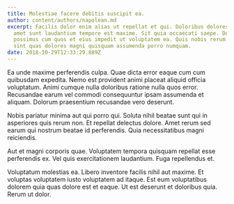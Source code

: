 ```yaml
---
title: Molestiae facere debitis suscipit ea.
author: content/authors/napolean.md
excerpt: Facilis dolor enim alias ut repellat et qui. Doloribus dolores vero
  amet sunt laudantium tempore est maxime. Sit quia occaecati saepe. Dolor
  possimus cum quos et eius impedit ut voluptatem ea. Quis nobis rerum. Pariatur
  sint quas dolores magni quisquam assumenda porro numquam.
date: 2018-10-29T12:33:29.889Z
---
```

Ea unde maxime perferendis culpa. Quae dicta error eaque cum cum quibusdam expedita. Nemo est provident animi placeat aliquid officia voluptatum. Animi cumque nulla doloribus ratione nulla quos error. Recusandae earum vel commodi consequuntur ipsam assumenda et aliquam. Dolorum praesentium recusandae vero deserunt.
 Nobis pariatur minima aut qui porro qui. Soluta nihil beatae sunt qui in asperiores quis rerum non. Et repellat delectus dolore. Amet rerum sed earum qui nostrum beatae id perferendis. Quia necessitatibus magni reiciendis.
 Aut et magni corporis quae. Voluptatem tempora quisquam repellat esse perferendis ex. Vel quis exercitationem laudantium. Fuga repellendus et.
 Voluptatum molestias ea. Libero inventore facilis nihil aut maxime. Et voluptas voluptatem iusto voluptatem ad itaque. Est eum voluptatibus dolorem quia quas dolore est et eaque. Ut est deserunt et doloribus quia. Rerum ut dolor.